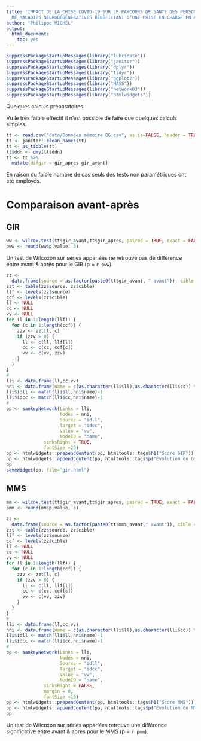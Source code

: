 ```yaml
---
title: 'IMPACT DE LA CRISE COVID-19 SUR LE PARCOURS DE SANTE DES PERSONNES ÂGÉES ATTEINTES
  DE MALADIES NEURODÉGÉNÉRATIVES BÉNÉFICIANT D’UNE PRISE EN CHARGE EN ACCUEIL DE JOUR '
author: "Philippe MICHEL"
output:
  html_document: 
    toc: yes
---
```


```r
suppressPackageStartupMessages(library("lubridate"))
suppressPackageStartupMessages(library("janitor"))
suppressPackageStartupMessages(library("dplyr"))
suppressPackageStartupMessages(library("tidyr"))
suppressPackageStartupMessages(library("ggplot2"))
suppressPackageStartupMessages(library("MASS"))
suppressPackageStartupMessages(library("networkD3"))
suppressPackageStartupMessages(library("htmlwidgets"))
```

Quelques calculs préparatoires.

Vu le très faible effectif il n'est possible de faire que quelques calculs simples.

```r
tt <- read.csv("data/Données mémoire BG.csv", as.is=FALSE, header = TRUE)
tt <- janitor::clean_names(tt)
tt <- as_tibble(tt)
tt$ddn <- dmy(tt$ddn)
tt <- tt %>% 
  mutate(difgir = gir_apres-gir_avant)
```

En raison du faible nombre de cas seuls des tests non paramétriques ont été employés.

# Comparaison avant-après

## GIR

```r
ww <- wilcox.test(tt$gir_avant,tt$gir_apres, paired = TRUE, exact = FALSE)
pww <- round(ww$p.value, 3)
```

Un test de Wilcoxon sur séries appariées ne retrouve pas de différence entre avant & après pour le GIR (p = `r pww`).

```r
zz <-
  data.frame(source = as.factor(paste0(tt$gir_avant, " avant")), cible = as.factor(paste0(tt$gir_apres, " après")))
zzt <- table(zz$source, zz$cible)
llf <- levels(zz$source)
ccf <- levels(zz$cible)
ll <- NULL
cc <- NULL
vv <- NULL
for (l in 1:length(llf)) {
  for (c in 1:length(ccf)) {
    zzv <- zzt[l, c]
    if (zzv > 0) {
      ll <- c(ll, llf[l])
      cc <- c(cc, ccf[c])
      vv <- c(vv, zzv)
    }
  }
}
#
lli <- data.frame(ll,cc,vv)
nni <- data.frame(name = c(as.character(lli$ll),as.character(lli$cc)) %>% unique())
lli$idll <- match(lli$ll,nni$name)-1
lli$idcc <- match(lli$cc,nni$name)-1
#
pp <- sankeyNetwork(Links = lli,
                    Nodes = nni,
                    Source = "idll",
                    Target = "idcc",
                    Value = "vv",
                    NodeID = "name",
              sinksRight = TRUE,
              fontSize =20)
pp <- htmlwidgets::prependContent(pp, htmltools::tags$h1("Score GIR"))
pp <- htmlwidgets::appendContent(pp, htmltools::tags$p("Évolution du GIR pendant le confinement"))
pp
saveWidget(pp, file="gir.html")
```

## MMS

```r
mm <- wilcox.test(tt$gir_avant,tt$gir_apres, paired = TRUE, exact = FALSE)
pmm <- round(mm$p.value, 3)
```

```r
zz <-
  data.frame(source = as.factor(paste0(tt$mms_avant," avant")), cible = as.factor(paste0(tt$mms_apres, " après")))
zzt <- table(zz$source, zz$cible)
llf <- levels(zz$source)
ccf <- levels(zz$cible)
ll <- NULL
cc <- NULL
vv <- NULL
for (l in 1:length(llf)) {
  for (c in 1:length(ccf)) {
    zzv <- zzt[l, c]
    if (zzv > 0) {
      ll <- c(ll, llf[l])
      cc <- c(cc, ccf[c])
      vv <- c(vv, zzv)
    }
  }
}
#
lli <- data.frame(ll,cc,vv)
nni <- data.frame(name = c(as.character(lli$ll),as.character(lli$cc)) %>% unique())
lli$idll <- match(lli$ll,nni$name)-1
lli$idcc <- match(lli$cc,nni$name)-1
#
pp <- sankeyNetwork(Links = lli,
                    Nodes = nni,
                    Source = "idll",
                    Target = "idcc",
                    Value = "vv",
                    NodeID = "name",
              sinksRight = FALSE,
              margin = 0,
              fontSize =15)
pp <- htmlwidgets::prependContent(pp, htmltools::tags$h1("Score MMS"))
pp <- htmlwidgets::appendContent(pp, htmltools::tags$p("Évolution du MMS pendant le confinement"))
pp
```

Un test de Wilcoxon sur séries appariées retrouve une différence significative entre avant & après pour le MMS (p = `r pmm`).
